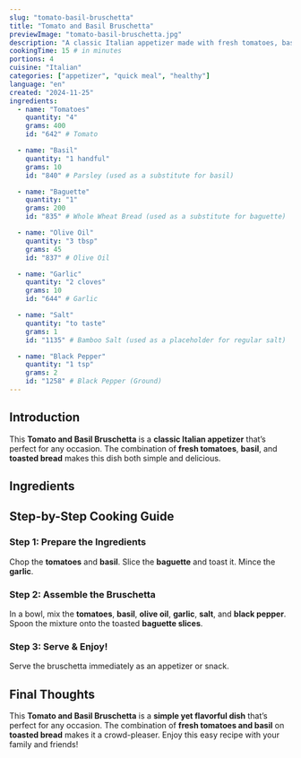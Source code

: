 ```yaml
---
slug: "tomato-basil-bruschetta"
title: "Tomato and Basil Bruschetta"
previewImage: "tomato-basil-bruschetta.jpg"
description: "A classic Italian appetizer made with fresh tomatoes, basil, and toasted bread."
cookingTime: 15 # in minutes
portions: 4
cuisine: "Italian"
categories: ["appetizer", "quick meal", "healthy"]
language: "en"
created: "2024-11-25"
ingredients:
  - name: "Tomatoes"
    quantity: "4"
    grams: 400
    id: "642" # Tomato

  - name: "Basil"
    quantity: "1 handful"
    grams: 10
    id: "840" # Parsley (used as a substitute for basil)

  - name: "Baguette"
    quantity: "1"
    grams: 200
    id: "835" # Whole Wheat Bread (used as a substitute for baguette)

  - name: "Olive Oil"
    quantity: "3 tbsp"
    grams: 45
    id: "837" # Olive Oil

  - name: "Garlic"
    quantity: "2 cloves"
    grams: 10
    id: "644" # Garlic

  - name: "Salt"
    quantity: "to taste"
    grams: 1
    id: "1135" # Bamboo Salt (used as a placeholder for regular salt)

  - name: "Black Pepper"
    quantity: "1 tsp"
    grams: 2
    id: "1258" # Black Pepper (Ground)
---
```



## Introduction

This **Tomato and Basil Bruschetta** is a **classic Italian appetizer** that’s perfect for any occasion. The combination of **fresh tomatoes**, **basil**, and **toasted bread** makes this dish both simple and delicious.

## Ingredients

<IngredientsList
  ingredients={frontmatter.ingredients}
  portions={frontmatter.portions}
/>

## Step-by-Step Cooking Guide

### Step 1: Prepare the Ingredients

Chop the **tomatoes** and **basil**. Slice the **baguette** and toast it. Mince the **garlic**.

<CookingStep action="cutting-bread-tomato-garlic" />

### Step 2: Assemble the Bruschetta

In a bowl, mix the **tomatoes**, **basil**, **olive oil**, **garlic**, **salt**, and **black pepper**. Spoon the mixture onto the toasted **baguette slices**.

<CookingStep action="baguette-tomatos" />

### Step 3: Serve & Enjoy!

Serve the bruschetta immediately as an appetizer or snack.

## Final Thoughts

This **Tomato and Basil Bruschetta** is a **simple yet flavorful dish** that’s perfect for any occasion. The combination of **fresh tomatoes and basil** on **toasted bread** makes it a crowd-pleaser. Enjoy this easy recipe with your family and friends!

<NutritionFacts ingredients={frontmatter.ingredients} />
